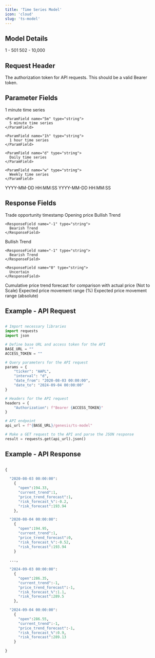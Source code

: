 ```yaml
---
title: 'Time Series Model'
icon: 'cloud'
slug: 'ts-model'
---
```


## Model Details 


<CardGroup cols={2}>
  <Card title="Mandatory Time Periods">
    1 - 501
  </Card>
  <Card title="Optional Time Periods">
    502 - 10,000
  </Card>

</CardGroup>

## Request Header 


<ParamField header="Authorization" type="string" required>
  The authorization token for API requests. This should be a valid Bearer token.
   </ParamField>

## Parameter Fields 

<ParamField body="ticker" type="string" required>
</ParamField>



<ParamField body="interval" type="string" required>

<Expandable title="Options">
    <ParamField name="1m" type="string">
      1 minute time series
    </ParamField>

    <ParamField name="5m" type="string">
      5 minute time series
    </ParamField>

    <ParamField name="1h" type="string">
      1 hour time series
    </ParamField>

    <ParamField name="d" type="string">
      Daily time series
    </ParamField>

    <ParamField name="w" type="string">
      Weekly time series
    </ParamField>

  </Expandable>
</ParamField>



<ParamField body="date_from" type="string" required>
<Expandable title="Format">
    <ParamField name="date_from" type="string">
      YYYY-MM-DD HH:MM:SS
    </ParamField>

  </Expandable>
</ParamField>



<ParamField body="date_to" type="list" required>
<Expandable title="Format">
    <ParamField name="date_to" type="string">
      YYYY-MM-DD HH:MM:SS
    </ParamField>

  </Expandable>
</ParamField>

## Response Fields


<ResponseField name="datetime" type="string">
  Trade opportunity timestamp 
</ResponseField>

<ResponseField name="open" type="number">
Opening price
</ResponseField>


<ResponseField name="current_trend" type="number">
<Expandable title="Responses">
    <ResponseField name="1" type="string">
      Bullish Trend
    </ResponseField>

    <ResponseField name="-1" type="string">
      Bearish Trend
    </ResponseField>

  </Expandable>
</ResponseField>


<ResponseField name="price_trend_forecast" type="number">
<Expandable title="Responses">
    <ResponseField name="1" type="string">
      Bullish Trend
    </ResponseField>

    <ResponseField name="-1" type="string">
      Bearish Trend
    </ResponseField>

    <ResponseField name="0" type="string">
      Uncertain
    </ResponseField>

  </Expandable>
</ResponseField>

<ResponseField name="cumulative_trend_forecast" type="number">
Cumulative price trend forecast for comparison with actual price (Not to Scale)
</ResponseField>

<ResponseField name="risk_forecast_%" type="number">
Expected price movement range (%)
</ResponseField>


<ResponseField name="risk_forecast" type="number">
Expected price movement range (absolute)
</ResponseField>


## Example - API Request

```python

# Import necessary libraries
import requests  
import json  

# Define base URL and access token for the API
BASE_URL = ""  
ACCESS_TOKEN = ""  

# Query parameters for the API request
params = {
    "ticker": "AAPL",
    "interval": "d",
    "date_from": "2020-08-03 00:00:00",
    "date_to": "2024-09-04 00:00:00"
}

# Headers for the API request
headers = {
    "Authorization": f"Bearer {ACCESS_TOKEN}"
}

# API endpoint
api_url = f"{BASE_URL}/genesis/ts-model"

# Make a GET request to the API and parse the JSON response
result = requests.get(api_url).json()
```

## Example - API Response

```python

{
  
  "2020-08-03 00:00:00":
    {
      "open":194.33,
      "current_trend":1,
      "price_trend_forecast":1,
      "risk_forecast_%":-0.2,
      "risk_forecast":193.94
    },

  "2020-08-04 00:00:00":
    {
      "open":194.95,
      "current_trend":1,
      "price_trend_forecast":0,
      "risk_forecast_%":-0.52,
      "risk_forecast":193.94 
    }
  
  ..., 

  "2024-09-03 00:00:00":
    {
      "open":286.35,
      "current_trend":-1,
      "price_trend_forecast":-1,
      "risk_forecast_%":1.1,
      "risk_forecast":289.5 
    },

  "2024-09-04 00:00:00":
    {
      "open":286.55,
      "current_trend":-1,
      "price_trend_forecast":-1,
      "risk_forecast_%":0.9,
      "risk_forecast":289.13
    }
    
}

```
